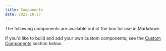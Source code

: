 ```yaml
---
title: Components
date: 2023-10-27
---
```


The following components are available out of the box for use in Markdown.

If you'd like to build and add your own custom components, see the [Custom Components](#custom-components) section below.

